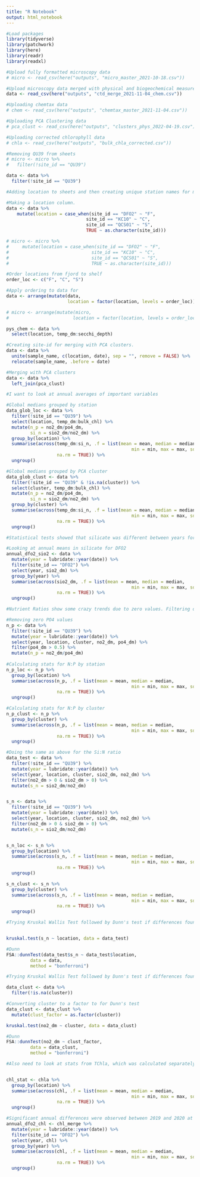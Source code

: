 ```yaml
---
title: "R Notebook"
output: html_notebook
---
```


```r
#Load packages
library(tidyverse)
library(patchwork)
library(here)
library(readr)
library(readxl)
```

```r
#Upload fully formatted microscopy data
# micro <- read_csv(here("outputs", "micro_master_2021-10-18.csv"))

#Upload microscopy data merged with physical and biogeochemical measures
data <- read_csv(here("outputs", "ctd_merge_2021-11-04_chem.csv")) 

#Uploading chemtax data
# chem <- read_csv(here("outputs", "chemtax_master_2021-11-04.csv"))

#Uploading PCA Clustering data
# pca_clust <- read_csv(here("outputs", "clusters_phys_2022-04-19.csv"))

#Uploading corrected chlorophyll data
# chla <- read_csv(here("outputs", "bulk_chla_corrected.csv"))

```

```r
#Removing QU39 from sheets
# micro <- micro %>% 
#   filter(!site_id == "QU39")

data <- data %>% 
  filter(!site_id == "QU39")
```

```r
#Adding location to sheets and then creating unique station names for merging and plotting

#Making a location column.
data <- data %>% 
    mutate(location = case_when(site_id == "DFO2" ~ "F",
                              site_id == "KC10" ~ "C",
                              site_id == "QCS01" ~ "S",
                              TRUE ~ as.character(site_id)))

# micro <- micro %>% 
#     mutate(location = case_when(site_id == "DFO2" ~ "F",
#                               site_id == "KC10" ~ "C",
#                               site_id == "QCS01" ~ "S",
#                               TRUE ~ as.character(site_id)))

#Order locations from fjord to shelf
order_loc <- c("F", "C", "S")

#Apply ordering to data for 
data <- arrange(mutate(data,
                       location = factor(location, levels = order_loc)))

# micro <- arrange(mutate(micro,
#                        location = factor(location, levels = order_loc)))
```

```r
pys_chem <- data %>% 
  select(location, temp_dm:secchi_depth)
```




```r
#Creating site-id for merging with PCA clusters.
data <- data %>% 
  unite(sample_name, c(location, date), sep = "", remove = FALSE) %>% 
  relocate(sample_name, .before = date)

#Merging with PCA clusters
data <- data %>% 
  left_join(pca_clust)
```

```r
#I want to look at annual averages of important variables

#Global medians grouped by station
data_glob_loc <- data %>% 
  filter(!site_id == "QU39") %>% 
  select(location, temp_dm:bulk_chl) %>% 
  mutate(n_p = no2_dm/po4_dm,
         si_n = sio2_dm/no2_dm) %>% 
  group_by(location) %>% 
  summarise(across(temp_dm:si_n, .f = list(mean = mean, median = median,
                                               min = min, max = max, sd = sd),
                   na.rm = TRUE)) %>% 
  ungroup()

#Global medians grouped by PCA cluster
data_glob_clust <- data %>% 
  filter(!site_id == "QU39" & !is.na(cluster)) %>% 
  select(cluster, temp_dm:bulk_chl) %>% 
  mutate(n_p = no2_dm/po4_dm,
         si_n = sio2_dm/no2_dm) %>% 
  group_by(cluster) %>% 
  summarise(across(temp_dm:si_n, .f = list(mean = mean, median = median,
                                               min = min, max = max, sd = sd),
                   na.rm = TRUE)) %>% 
  ungroup()

```


```r
#Statistical tests showed that silicate was different between years for DFO2 only

#Looking at annual means in silicate for DFO2
annual_dfo2_sio2 <- data %>% 
  mutate(year = lubridate::year(date)) %>% 
  filter(site_id == "DFO2") %>% 
  select(year, sio2_dm) %>% 
  group_by(year) %>% 
  summarise(across(sio2_dm, .f = list(mean = mean, median = median,
                                               min = min, max = max, sd = sd),
                   na.rm = TRUE)) %>% 
  ungroup()
```


```r
#Nutrient Ratios show some crazy trends due to zero values. Filtering out for stats calculationg.

#Removing zero PO4 values
n_p <- data %>% 
  filter(!site_id == "QU39") %>%
  mutate(year = lubridate::year(date)) %>% 
  select(year, location, cluster, no2_dm, po4_dm) %>% 
  filter(po4_dm > 0.5) %>% 
  mutate(n_p = no2_dm/po4_dm)
  
#Calculating stats for N:P by station
n_p_loc <- n_p %>% 
  group_by(location) %>% 
  summarise(across(n_p, .f = list(mean = mean, median = median,
                                               min = min, max = max, sd = sd),
                   na.rm = TRUE)) %>% 
  ungroup()

#Calculating stats for N:P by cluster
n_p_clust <- n_p %>% 
  group_by(cluster) %>% 
  summarise(across(n_p, .f = list(mean = mean, median = median,
                                               min = min, max = max, sd = sd),
                   na.rm = TRUE)) %>% 
  ungroup()

#Doing the same as above for the Si:N ratio
data_test <- data %>% 
  filter(!site_id == "QU39") %>% 
  mutate(year = lubridate::year(date)) %>%
  select(year, location, cluster, sio2_dm, no2_dm) %>% 
  filter(no2_dm > 0 & sio2_dm > 0) %>% 
  mutate(s_n = sio2_dm/no2_dm)


s_n <- data %>% 
  filter(!site_id == "QU39") %>% 
  mutate(year = lubridate::year(date)) %>%
  select(year, location, cluster, sio2_dm, no2_dm) %>% 
  filter(no2_dm > 0 & sio2_dm > 0) %>% 
  mutate(s_n = sio2_dm/no2_dm) 


s_n_loc <- s_n %>% 
  group_by(location) %>% 
  summarise(across(s_n, .f = list(mean = mean, median = median,
                                               min = min, max = max, sd = sd),
                   na.rm = TRUE)) %>% 
  ungroup() 

s_n_clust <- s_n %>% 
  group_by(cluster) %>% 
  summarise(across(s_n, .f = list(mean = mean, median = median,
                                               min = min, max = max, sd = sd),
                   na.rm = TRUE)) %>% 
  ungroup()
```

```r
#Trying Kruskal Wallis Test followed by Dunn's test if differences found. Instead of creating separate code for each parameter - just changing code depending on what I am looking at.


kruskal.test(s_n ~ location, data = data_test)

#Dunn
FSA::dunnTest(data_test$s_n ~ data_test$location,
         data = data,
         method = "bonferroni")

```
```r
#Trying Kruskal Wallis Test followed by Dunn's test if differences found. Instead of creating separate code for each parameter - just changing code depending on what I am looking at.

data_clust <- data %>% 
  filter(!is.na(cluster))

#Converting cluster to a factor to for Dunn's test
data_clust <- data_clust %>% 
  mutate(clust_factor = as.factor(cluster))

kruskal.test(no2_dm ~ cluster, data = data_clust)

#Dunn
FSA::dunnTest(no2_dm ~ clust_factor,
         data = data_clust,
         method = "bonferroni")

```





```r
#Also need to look at stats from TChla, which was calculated separately.


chl_stat <- chla %>% 
  group_by(location) %>% 
  summarise(across(chl, .f = list(mean = mean, median = median,
                                               min = min, max = max, sd = sd),
                   na.rm = TRUE)) %>% 
  ungroup()
```


```r
#Significant annual differences were observed between 2019 and 2020 at DFO2. Pulling these years out to look at values.
annual_dfo2_chl <- chl_merge %>% 
  mutate(year = lubridate::year(date)) %>% 
  filter(site_id == "DFO2") %>% 
  select(year, chl) %>% 
  group_by(year) %>% 
  summarise(across(chl, .f = list(mean = mean, median = median,
                                               min = min, max = max, sd = sd),
                   na.rm = TRUE)) %>% 
  ungroup()
```
